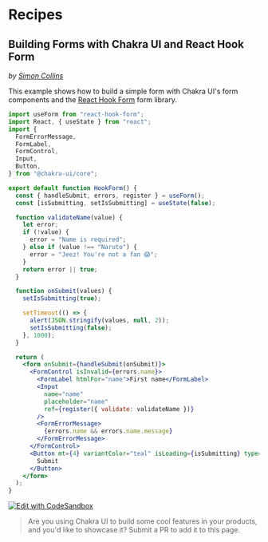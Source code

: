 # Recipes

## Building Forms with Chakra UI and React Hook Form

_by [Simon Collins](https://github.com/simoncollins)_

This example shows how to build a simple form with Chakra UI's form components
and the [React Hook Form](https://react-hook-form.com) form library.

```jsx live=false
import useForm from "react-hook-form";
import React, { useState } from "react";
import {
  FormErrorMessage,
  FormLabel,
  FormControl,
  Input,
  Button,
} from "@chakra-ui/core";

export default function HookForm() {
  const { handleSubmit, errors, register } = useForm();
  const [isSubmitting, setIsSubmitting] = useState(false);

  function validateName(value) {
    let error;
    if (!value) {
      error = "Name is required";
    } else if (value !== "Naruto") {
      error = "Jeez! You're not a fan 😱";
    }
    return error || true;
  }

  function onSubmit(values) {
    setIsSubmitting(true);

    setTimeout(() => {
      alert(JSON.stringify(values, null, 2));
      setIsSubmitting(false);
    }, 1000);
  }

  return (
    <form onSubmit={handleSubmit(onSubmit)}>
      <FormControl isInvalid={errors.name}>
        <FormLabel htmlFor="name">First name</FormLabel>
        <Input
          name="name"
          placeholder="name"
          ref={register({ validate: validateName })}
        />
        <FormErrorMessage>
          {errors.name && errors.name.message}
        </FormErrorMessage>
      </FormControl>
      <Button mt={4} variantColor="teal" isLoading={isSubmitting} type="submit">
        Submit
      </Button>
    </form>
  );
}
```

[![Edit with CodeSandbox](https://codesandbox.io/static/img/play-codesandbox.svg)](https://codesandbox.io/s/chakra-ui-react-hook-form-v382z?fontsize=14)

> Are you using Chakra UI to build some cool features in your products, and
> you'd like to showcase it? Submit a PR to add it to this page.
